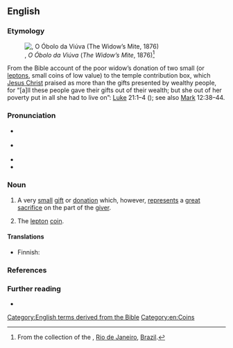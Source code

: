 ==English==
{{was wotd|2018|October|26}}

===Etymology===
[[File:João Zeferino da Costa - O óbolo da viúva, 1876.jpg|thumb|{{w|João Zeferino da Costa}}, ''O Óbolo da Viúva'' (''The Widow’s Mite'', 1876)<ref>From the collection of the {{w|Museu Nacional de Belas Artes}}, [[Rio de Janeiro]], [[Brazil]].</ref>]]

From the Bible account of the poor widow’s donation of two small {{l|en|mite|mites}} (or [[lepton]]s, small coins of low value) to the temple contribution box, which [[Jesus Christ]] praised as more than the gifts presented by wealthy people, for “[a]ll these people gave their gifts out of their wealth; but she out of her poverty put in all she had to live on”: [[Luke]] 21:1–4 (''{{w|New International Version}}''); see also [[Mark]] 12:38–44.

===Pronunciation===
* {{a|RP}} {{IPA|/ˈwɪdəʊs ˈmaɪt/|lang=en}}
* {{a|GA}} {{IPA|/ˈwɪdoʊs ˈmaɪt/|lang=en}}
* {{rhymes|aɪt|lang=en}}
* {{hyphenation|wi|dow's mite|lang=en}}

===Noun===
{{en-noun|head=[[widow]][['s]] [[mite]]}}

# {{lb|en|idiomatic}} A very [[small]] [[gift#Noun|gift]] or [[donation]] which, however, [[represent]]s a [[great #Adjective|great]] [[sacrifice#Noun|sacrifice]] on the part of the [[giver]].
# {{lb|en|numismatics}} The [[lepton]] [[coin#Noun|coin]].

====Translations====
{{trans-top|very small gift or donation}}
* Finnish: {{t|fi|[[lesken]] [[ropo]]}}
{{trans-mid}}
{{trans-bottom}}

{{trans-see|numismatics: lepton|lepton}}

===References===
<references />

===Further reading===
* {{pedia|lesson of the widow's mite}}

[[Category:English terms derived from the Bible]]
[[Category:en:Coins]]